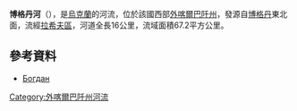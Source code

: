 '''博格丹河'''（{{lang-uk|Богдан}}），是[[烏克蘭|烏克蘭]]的河流，位於該國西部[[外喀爾巴阡州|外喀爾巴阡州]]，發源自[[博格丹_(拉希夫區)|博格丹]]東北面，流經[[拉希夫區|拉希夫區]]，河道全長16公里，流域面積67.2平方公里。

==參考資料==
* [https://web.archive.org/web/20131005022808/http://do.gendocs.ru/docs/index-29520.html?page=29 Богдан]

{{DEFAULTSORT:Богдан (річка)}}
[[Category:外喀爾巴阡州河流|Category:外喀爾巴阡州河流]]


{{Ukraine-river-stub}}